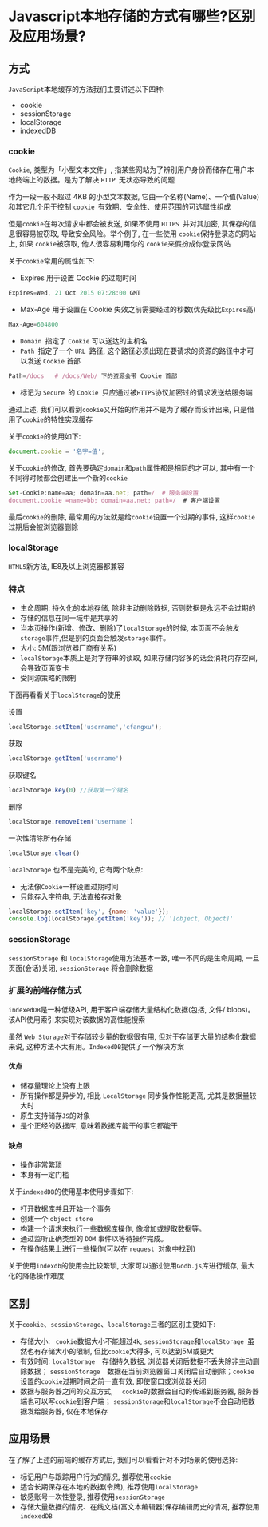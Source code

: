 # Javascript本地存储的方式有哪些?区别及应用场景?

## 方式

`JavaScript`本地缓存的方法我们主要讲述以下四种: 

- cookie
- sessionStorage
- localStorage
- indexedDB

### cookie

`Cookie`, 类型为「小型文本文件」, 指某些网站为了辨别用户身份而储存在用户本地终端上的数据。是为了解决 `HTTP `无状态导致的问题

作为一段一般不超过 4KB 的小型文本数据, 它由一个名称(Name)、一个值(Value)和其它几个用于控制 `cookie `有效期、安全性、使用范围的可选属性组成

但是`cookie`在每次请求中都会被发送, 如果不使用 `HTTPS `并对其加密, 其保存的信息很容易被窃取, 导致安全风险。举个例子, 在一些使用 `cookie`保持登录态的网站上, 如果 `cookie`被窃取, 他人很容易利用你的 `cookie`来假扮成你登录网站

关于`cookie`常用的属性如下: 

- Expires 用于设置 Cookie 的过期时间

```js showLineNumbers copy
Expires=Wed, 21 Oct 2015 07:28:00 GMT
```

- Max-Age 用于设置在 Cookie 失效之前需要经过的秒数(优先级比`Expires`高)

```js showLineNumbers copy
Max-Age=604800
```

- `Domain `指定了 `Cookie` 可以送达的主机名
- `Path `指定了一个 `URL `路径, 这个路径必须出现在要请求的资源的路径中才可以发送 `Cookie` 首部

```js showLineNumbers copy
Path=/docs   # /docs/Web/ 下的资源会带 Cookie 首部
```

- 标记为 `Secure `的 `Cookie `只应通过被`HTTPS`协议加密过的请求发送给服务端

通过上述, 我们可以看到`cookie`又开始的作用并不是为了缓存而设计出来, 只是借用了`cookie`的特性实现缓存

关于`cookie`的使用如下: 

```js showLineNumbers copy
document.cookie = '名字=值';
```

关于`cookie`的修改, 首先要确定`domain`和`path`属性都是相同的才可以, 其中有一个不同得时候都会创建出一个新的`cookie`

```js showLineNumbers copy
Set-Cookie:name=aa; domain=aa.net; path=/  # 服务端设置
document.cookie =name=bb; domain=aa.net; path=/  # 客户端设置
```

最后`cookie`的删除, 最常用的方法就是给`cookie`设置一个过期的事件, 这样`cookie`过期后会被浏览器删除

### localStorage

`HTML5`新方法, IE8及以上浏览器都兼容

### 特点

- 生命周期: 持久化的本地存储, 除非主动删除数据, 否则数据是永远不会过期的
- 存储的信息在同一域中是共享的
- 当本页操作(新增、修改、删除)了`localStorage`的时候, 本页面不会触发`storage`事件,但是别的页面会触发`storage`事件。
- 大小: 5M(跟浏览器厂商有关系)
- `localStorage`本质上是对字符串的读取, 如果存储内容多的话会消耗内存空间, 会导致页面变卡
- 受同源策略的限制

下面再看看关于`localStorage`的使用

设置

```js showLineNumbers copy
localStorage.setItem('username','cfangxu');
```

获取

```js showLineNumbers copy
localStorage.getItem('username')
```

获取键名

```js showLineNumbers copy
localStorage.key(0) //获取第一个键名
```

删除

```js showLineNumbers copy
localStorage.removeItem('username')
```

一次性清除所有存储

```js showLineNumbers copy
localStorage.clear()
```

`localStorage` 也不是完美的, 它有两个缺点: 

- 无法像` Cookie `一样设置过期时间
- 只能存入字符串, 无法直接存对象

```js showLineNumbers copy
localStorage.setItem('key', {name: 'value'});
console.log(localStorage.getItem('key')); // '[object, Object]'
```

### sessionStorage

`sessionStorage` 和 `localStorage`使用方法基本一致, 唯一不同的是生命周期, 一旦页面(会话)关闭, `sessionStorage` 将会删除数据

### 扩展的前端存储方式

`indexedDB`是一种低级API, 用于客户端存储大量结构化数据(包括, 文件/ blobs)。该API使用索引来实现对该数据的高性能搜索

虽然 `Web Storage`对于存储较少量的数据很有用, 但对于存储更大量的结构化数据来说, 这种方法不太有用。`IndexedDB`提供了一个解决方案

#### 优点

- 储存量理论上没有上限
- 所有操作都是异步的, 相比 `LocalStorage` 同步操作性能更高, 尤其是数据量较大时
- 原生支持储存` JS `的对象
- 是个正经的数据库, 意味着数据库能干的事它都能干

#### 缺点

- 操作非常繁琐
- 本身有一定门槛

关于`indexedDB`的使用基本使用步骤如下: 

- 打开数据库并且开始一个事务
- 创建一个 `object store`
- 构建一个请求来执行一些数据库操作, 像增加或提取数据等。
- 通过监听正确类型的 `DOM` 事件以等待操作完成。
- 在操作结果上进行一些操作(可以在 `request `对象中找到)

关于使用`indexdb`的使用会比较繁琐, 大家可以通过使用`Godb.js`库进行缓存, 最大化的降低操作难度

## 区别

关于`cookie`、`sessionStorage`、`localStorage`三者的区别主要如下: 

- 存储大小: ` cookie`数据大小不能超过`4k`, `sessionStorage`和`localStorage `虽然也有存储大小的限制, 但比`cookie`大得多, 可以达到5M或更大
- 有效时间: ` localStorage   `存储持久数据, 浏览器关闭后数据不丢失除非主动删除数据； `sessionStorage  `数据在当前浏览器窗口关闭后自动删除；` cookie `设置的`cookie`过期时间之前一直有效, 即使窗口或浏览器关闭
- 数据与服务器之间的交互方式, `  cookie`的数据会自动的传递到服务器, 服务器端也可以写`cookie`到客户端； `sessionStorage`和`localStorage`不会自动把数据发给服务器, 仅在本地保存

## 应用场景

在了解了上述的前端的缓存方式后, 我们可以看看针对不对场景的使用选择: 

- 标记用户与跟踪用户行为的情况, 推荐使用`cookie`
- 适合长期保存在本地的数据(令牌), 推荐使用`localStorage`
- 敏感账号一次性登录, 推荐使用`sessionStorage`
- 存储大量数据的情况、在线文档(富文本编辑器)保存编辑历史的情况, 推荐使用`indexedDB`
